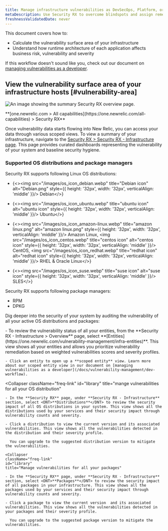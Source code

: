 ```yaml
---
title: Manage infrastructure vulnerabilities as DevSecOps, Platform, or Security security team
metaDescription: Use Security RX to overcome blindspots and assign remediation to developers as a security team.
freshnessValidatedDate: never
---
```


This document covers how to:

* Calculate the vulnerability surface area of your infrastructure
* Understand how runtime architecture of each application affects business risk, vulnerability and severity

If this workflow doesn't sound like you, check out our document on [managing vulnerabilities as a developer](/docs/vulnerability-management/dev-workflow).


## View the vulnerability surface area of your infrastructure hosts [#vulnerability-area]

<img
  title="Security RX overview"
  alt="An image showing the summary Security RX overview page."
  src="/images/security_screenshot-infra.webp"
/>

<figcaption>
  <DNT>
    **[one.newrelic.com > All capabilities](https://one.newrelic.com/all-capabilities) > Security RX**
  </DNT>
</figcaption>

Once vulnerability data starts flowing into New Relic, you can access your data through various scoped views. To view a summary of your infrastructure, navigate to the [Security RX > Security RX - Infrastructure page](https://one.newrelic.com/vulnerability-management/infra-summary). This page provides curated dashboards representing the vulnerability of your system and baseline security hygiene.

### Supported OS distributions and package managers

Security RX supports following Linux OS distributions:

* {<><img src="/images/os_icon_debian.webp" title="Debian icon" alt="Debian.png" style={{ height: '32px', width: '32px', verticalAlign: 'middle' }}/> Debian</>}

* {<><img src="/images/os_icon_ubuntu.webp" title="ubuntu icon" alt="ubuntu icon" style={{ height: '32px', width: '32px', verticalAlign: 'middle' }}/> Ubuntu</>}

* {<><img src="/images/os_icon_amazon-linux.webp" title="amazon linux.png" alt="amazon linux.png" style={{ height: '32px', width: '32px', verticalAlign: 'middle' }}/> Amazon Linux, <img src="/images/os_icon_centos.webp" title="centos icon" alt="centos icon" style={{ height: '32px', width: '32px', verticalAlign: 'middle' }}/> CentOS, <img src="/images/os_icon_redhat.webp" title="redhat icon" alt="redhat icon" style={{ height: '32px', width: '32px', verticalAlign: 'middle' }}/> RHEL & Oracle Linux</>}

* {<><img src="/images/os_icon_suse.webp" title="suse icon" alt="suse icon" style={{ height: '32px', width: '32px', verticalAlign: 'middle' }}/> SLES</>}

Security RX supports following package managers:

* RPM
* DPKG

Dig deeper into the security of your system by auditing the vulnerability of all your active OS distributions and packages:

<CollapserGroup>
  <Collapser
    className="freq-link"
    id="entity"
    title="Manage vulnerabilities for all your entities"
  >
    - To review the vulnerability status of all your entities, from the **Security RX - Infrastructure > Overview** page, select <DNT>**[Entities](https://one.newrelic.com/vulnerability-management/infra-entities)**</DNT>. This view shows all your entities and allows you prioritize vulnerability remediation based on weighted vulnerabilities scores and severity profiles.

    - Click an entity to open up a **scoped entity** view. Learn more about our scoped entity view in our document on [managing vulnerabilities as a developer](/docs/vulnerability-management/dev-workflow).


  </Collapser>

  <Collapser
    className="freq-link"
    id="library"
    title="mange vulnerabilities for all your OS distribution"
  >
    - In the **Security RX** page, under **Security RX - Infrastructure** section, select <DNT>**Distributions**</DNT> to review the security impact of all OS distributions in your system. This view shows all the distributions used by your services and their security impact through vulnerability counts and severity.

    - Click a distribution to view the current version and its associated vulnerabilities. This view shows all the vulnerabilities detected in the distribution and their severity profile. 

      You can upgrade to the suggested distribution version to mitigate the vulnerabilities.


  

  </Collapser>

    <Collapser
    className="freq-link"
    id="library"
    title="Manage vulnerabilities for all your packages"
  >
    - In the **Security RX** page, under **Security RX - Infrastructure** section, select <DNT>**Packages**</DNT> to review the security impact of all packages in your infrastructure. This view shows all the packages used by your services and their security impact through vulnerability counts and severity.

    - Click a package to view the current version  and its associated vulnerabilities. This view shows all the vulnerabilities detected in your packages and their severity profile. 

      You can upgrade to the suggested package version to mitigate the vulnerabilities.

  </Collapser>

</CollapserGroup>
